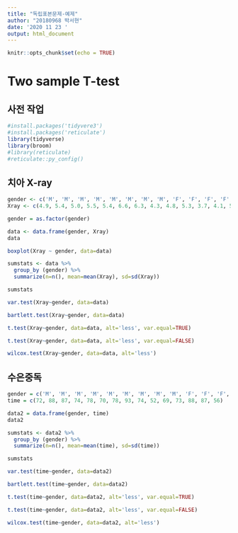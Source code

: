 ```yaml
---
title: "독립표본문제-예제"
author: "20180968 박서현"
date: '2020 11 23 '
output: html_document
---
```


```r
knitr::opts_chunk$set(echo = TRUE)
```

# Two sample T-test
## 사전 작업

```r
#install.packages('tidyvere3')
#install.packages('reticulate')
library(tidyverse)
library(broom)
#library(reticulate)
#reticulate::py_config()
```


## 치아 X-ray

```r
gender <- c('M', 'M', 'M', 'M', 'M', 'M', 'M', 'M', 'F', 'F', 'F', 'F', 'F', 'F', 'F', 'F')
Xray <- c(4.9, 5.4, 5.0, 5.5, 5.4, 6.6, 6.3, 4.3, 4.8, 5.3, 3.7, 4.1, 5.6, 4.0, 3.6, 5.0)
```

```r
gender = as.factor(gender)
```

```r
data <- data.frame(gender, Xray)
data
```


```r
boxplot(Xray ~ gender, data=data)
```

```r
sumstats <- data %>% 
  group_by (gender) %>%
  summarize(n=n(), mean=mean(Xray), sd=sd(Xray))
```

```r
sumstats
```


```r
var.test(Xray~gender, data=data)
```

```r
bartlett.test(Xray~gender, data=data)
```

```r
t.test(Xray~gender, data=data, alt='less', var.equal=TRUE)
```

```r
t.test(Xray~gender, data=data, alt='less', var.equal=FALSE)
```

```r
wilcox.test(Xray~gender, data=data, alt='less')
```

## 수은중독

```r
gender = c('M', 'M', 'M', 'M', 'M', 'M', 'M', 'M', 'M', 'F', 'F', 'F', 'F', 'F', 'F')
time = c(72, 88, 87, 74, 78, 70, 78, 93, 74, 52, 69, 73, 88, 87, 56)

data2 = data.frame(gender, time)
data2
```


```r
sumstats <- data2 %>% 
  group_by (gender) %>%
  summarize(n=n(), mean=mean(time), sd=sd(time))
```

```r
sumstats
```


```r
var.test(time~gender, data=data2)
```

```r
bartlett.test(time~gender, data=data2)
```

```r
t.test(time~gender, data=data2, alt='less', var.equal=TRUE)
```

```r
t.test(time~gender, data=data2, alt='less', var.equal=FALSE)
```

```r
wilcox.test(time~gender, data=data2, alt='less')
```



